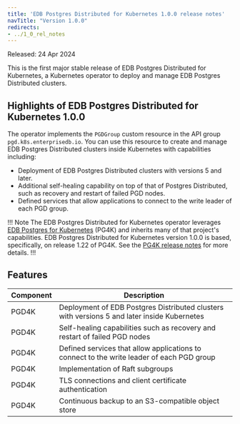 ```yaml
---
title: 'EDB Postgres Distributed for Kubernetes 1.0.0 release notes'
navTitle: "Version 1.0.0"
redirects:
- ../1_0_rel_notes
---
```


Released: 24 Apr 2024

This is the first major stable release of EDB Postgres Distributed for Kubernetes, a Kubernetes operator to deploy 
and manage EDB Postgres Distributed clusters.

## Highlights of EDB Postgres Distributed for Kubernetes 1.0.0

The operator implements the `PGDGroup` custom resource in the API group `pgd.k8s.enterprisedb.io`. You can use this resource 
to create and manage EDB Postgres Distributed clusters inside Kubernetes with capabilities including:

* Deployment of EDB Postgres Distributed clusters with versions 5 and later.
* Additional self-healing capability on top of that of Postgres Distributed, such as recovery and restart of failed PGD nodes.
* Defined services that allow applications to connect to the write leader of each PGD group.

!!! Note
The EDB Postgres Distributed for Kubernetes operator leverages 
[EDB Postgres for Kubernetes](https://www.enterprisedb.com/docs/postgres_for_kubernetes/latest/) (PG4K) and inherits many 
of that project's capabilities. EDB Postgres Distributed for Kubernetes version 1.0.0 is based, specifically, on release 1.22 of PG4K. 
See the [PG4K release notes](https://www.enterprisedb.com/docs/postgres_for_kubernetes/latest/rel_notes/) for more details.
!!!

## Features

| Component | Description                                                                                 |
|-----------|---------------------------------------------------------------------------------------------|
| PGD4K     | Deployment of EDB Postgres Distributed clusters with versions 5 and later inside Kubernetes |
| PGD4K     | Self-healing capabilities such as recovery and restart of failed PGD nodes                  |
| PGD4K     | Defined services that allow applications to connect to the write leader of each PGD group   |
| PGD4K     | Implementation of Raft subgroups                                                            |
| PGD4K     | TLS connections and client certificate authentication                                       |
| PGD4K     | Continuous backup to an S3-compatible object store                                          |

